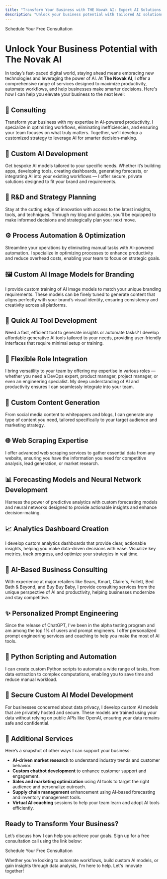 ```yaml
---
title: "Transform Your Business with THE Novak AI: Expert AI Solutions and Services"
description: "Unlock your business potential with tailored AI solutions, expert consulting, and innovative tools from THE Novak AI. Maximize productivity, automate workflows, and make data-driven decisions today!"
---
```



<ExternalLink href="https://calendly.com/ryannovak/the-novak-ai-free-consultation">Schedule Your Free Consultation</ExternalLink>

# Unlock Your Business Potential with The Novak AI

In today’s fast-paced digital world, staying ahead means embracing new technologies and leveraging the power of AI. At **The Novak AI**, I offer a comprehensive range of services designed to maximize productivity, automate workflows, and help businesses make smarter decisions. Here's how I can help you elevate your business to the next level:

## 💼 Consulting
Transform your business with my expertise in AI-powered productivity. I specialize in optimizing workflows, eliminating inefficiencies, and ensuring your team focuses on what truly matters. Together, we'll develop a customized strategy to leverage AI for smarter decision-making.

## 🧩 Custom AI Development
Get bespoke AI models tailored to your specific needs. Whether it’s building apps, developing tools, creating dashboards, generating forecasts, or integrating AI into your existing workflows — I offer secure, private solutions designed to fit your brand and requirements.

## 🧠 R&D and Strategy Planning
Stay at the cutting edge of innovation with access to the latest insights, tools, and techniques. Through my blog and guides, you’ll be equipped to make informed decisions and strategically plan your next move.

## ⚙️ Process Automation & Optimization
Streamline your operations by eliminating manual tasks with AI-powered automation. I specialize in optimizing processes to enhance productivity and reduce overhead costs, enabling your team to focus on strategic goals.

## 🖼️ Custom AI Image Models for Branding
I provide custom training of AI image models to match your unique branding requirements. These models can be finely tuned to generate content that aligns perfectly with your brand’s visual identity, ensuring consistency and creativity across all platforms.

## 🚀 Quick AI Tool Development
Need a fast, efficient tool to generate insights or automate tasks? I develop affordable generative AI tools tailored to your needs, providing user-friendly interfaces that require minimal setup or training.

## 🤖 Flexible Role Integration
I bring versatility to your team by offering my expertise in various roles — whether you need a DevOps expert, product manager, project manager, or even an engineering specialist. My deep understanding of AI and productivity ensures I can seamlessly integrate into your team.

## 📝 Custom Content Generation
From social media content to whitepapers and blogs, I can generate any type of content you need, tailored specifically to your target audience and marketing strategy.

## 🌐 Web Scraping Expertise
I offer advanced web scraping services to gather essential data from any website, ensuring you have the information you need for competitive analysis, lead generation, or market research.

## 📊 Forecasting Models and Neural Network Development
Harness the power of predictive analytics with custom forecasting models and neural networks designed to provide actionable insights and enhance decision-making.

## 📈 Analytics Dashboard Creation
I develop custom analytics dashboards that provide clear, actionable insights, helping you make data-driven decisions with ease. Visualize key metrics, track progress, and optimize your strategies in real time.

## 🧳 AI-Based Business Consulting
With experience at major retailers like Sears, Kmart, Claire's, Follett, Bed Bath & Beyond, and Buy Buy Baby, I provide consulting services from the unique perspective of AI and productivity, helping businesses modernize and stay competitive.

## ✨ Personalized Prompt Engineering
Since the release of ChatGPT, I've been in the alpha testing program and am among the top 1% of users and prompt engineers. I offer personalized prompt engineering services and coaching to help you make the most of AI tools.

## 🔄 Python Scripting and Automation
I can create custom Python scripts to automate a wide range of tasks, from data extraction to complex computations, enabling you to save time and reduce manual workload.

## 🔐 Secure Custom AI Model Development
For businesses concerned about data privacy, I develop custom AI models that are privately hosted and secure. These models are trained using your data without relying on public APIs like OpenAI, ensuring your data remains safe and confidential.

## 🎯 Additional Services
Here’s a snapshot of other ways I can support your business:

- **AI-driven market research** to understand industry trends and customer behavior.
- **Custom chatbot development** to enhance customer support and engagement.
- **Sales and marketing optimization** using AI tools to target the right audience and personalize outreach.
- **Supply chain management** enhancement using AI-based forecasting and inventory management tools.
- **Virtual AI coaching** sessions to help your team learn and adopt AI tools efficiently.

## Ready to Transform Your Business?

Let’s discuss how I can help you achieve your goals. Sign up for a free consultation call using the link below:

<ExternalLink href="https://calendly.com/ryannovak/the-novak-ai-free-consultation">Schedule Your Free Consultation</ExternalLink>

Whether you're looking to automate workflows, build custom AI models, or gain insights through data analysis, I'm here to help. Let's innovate together!